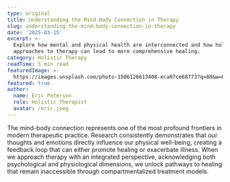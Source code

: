 ```yaml
---
type: original
title: Understanding the Mind-Body Connection in Therapy
slug: understanding-the-mind-body-connection-in-therapy
date: '2025-03-15'
excerpt: >-
  Explore how mental and physical health are interconnected and how holistic
  approaches to therapy can lead to more comprehensive healing.
category: Holistic Therapy
readTime: 5 min read
featuredImage: >-
  https://images.unsplash.com/photo-1506126613408-eca07ce68773?q=80&w=800&auto=format&fit=crop
featured: true
author:
  name: Eric Peterson
  role: Holistic Therapist
  avatar: /eric.jpeg
---
```

The mind-body connection represents one of the most profound frontiers in modern therapeutic practice. Research consistently demonstrates that our thoughts and emotions directly influence our physical well-being, creating a feedback loop that can either promote healing or exacerbate illness. When we approach therapy with an integrated perspective, acknowledging both psychological and physiological dimensions, we unlock pathways to healing that remain inaccessible through compartmentalized treatment models.
